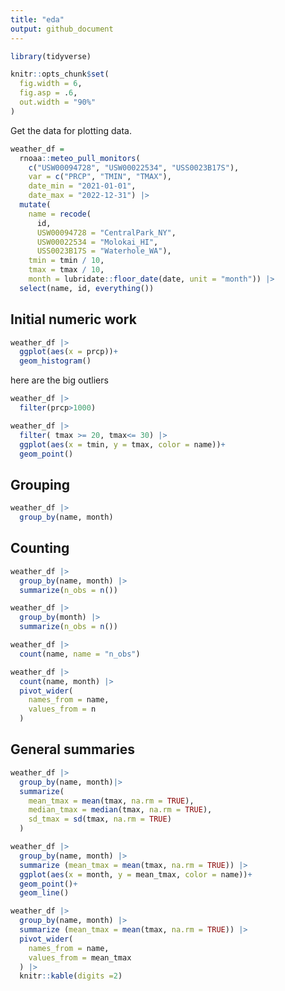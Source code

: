 ```yaml
---
title: "eda"
output: github_document
---
```


```r
library(tidyverse)

knitr::opts_chunk$set(
  fig.width = 6,
  fig.asp = .6,
  out.width = "90%"
)
```


Get the data for plotting data.

```r
weather_df = 
  rnoaa::meteo_pull_monitors(
    c("USW00094728", "USW00022534", "USS0023B17S"),
    var = c("PRCP", "TMIN", "TMAX"), 
    date_min = "2021-01-01",
    date_max = "2022-12-31") |>
  mutate(
    name = recode(
      id, 
      USW00094728 = "CentralPark_NY", 
      USW00022534 = "Molokai_HI",
      USS0023B17S = "Waterhole_WA"),
    tmin = tmin / 10,
    tmax = tmax / 10,
    month = lubridate::floor_date(date, unit = "month")) |>
  select(name, id, everything())
```

## Initial numeric work

```r
weather_df |> 
  ggplot(aes(x = prcp))+
  geom_histogram()
```

here are the big outliers

```r
weather_df |> 
  filter(prcp>1000)
```

```r
weather_df |> 
  filter( tmax >= 20, tmax<= 30) |> 
  ggplot(aes(x = tmin, y = tmax, color = name))+
  geom_point()
```


## Grouping

```r
weather_df |> 
  group_by(name, month)
```

## Counting

```r
weather_df |> 
  group_by(name, month) |> 
  summarize(n_obs = n())
```

```r
weather_df |> 
  group_by(month) |> 
  summarize(n_obs = n())
```

```r
weather_df |> 
  count(name, name = "n_obs")
```

```r
weather_df |> 
  count(name, month) |> 
  pivot_wider(
    names_from = name,
    values_from = n
  )
```


## General summaries


```r
weather_df |> 
  group_by(name, month)|> 
  summarize(
    mean_tmax = mean(tmax, na.rm = TRUE),
    median_tmax = median(tmax, na.rm = TRUE),
    sd_tmax = sd(tmax, na.rm = TRUE)
  )
```


```r
weather_df |> 
  group_by(name, month) |> 
  summarize (mean_tmax = mean(tmax, na.rm = TRUE)) |> 
  ggplot(aes(x = month, y = mean_tmax, color = name))+
  geom_point()+
  geom_line()
```


```r
weather_df |> 
  group_by(name, month) |> 
  summarize (mean_tmax = mean(tmax, na.rm = TRUE)) |> 
  pivot_wider(
    names_from = name,
    values_from = mean_tmax
  ) |> 
  knitr::kable(digits =2)
```

















